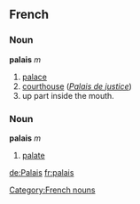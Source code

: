 ==French==
===Noun===
'''palais''' ''m''

# [[palace]]
# [[courthouse]] (''[[Palais de justice]]'')
# up part inside the mouth.

===Noun===
'''palais''' ''m''

# [[palate]]

[[Category:French nouns]]

[[de:Palais]]
[[fr:palais]]
